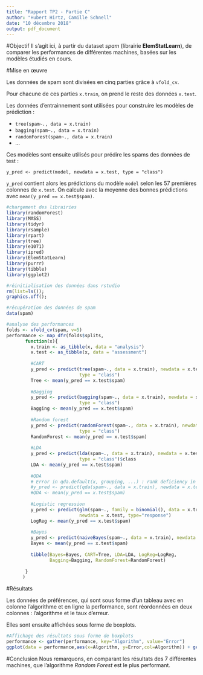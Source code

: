```yaml
---
title: "Rapport TP2 - Partie C"
author: "Hubert Hirtz, Camille Schnell"
date: "10 décembre 2018"
output: pdf_document
---
```


#Objectif
Il s'agit ici, à partir du dataset *spam* (librairie **ElemStatLearn**), de comparer les performances de différentes machines, basées sur les modèles étudiés en cours.

#Mise en œuvre

Les données de spam sont divisées en cinq parties grâce à `vfold_cv`.

Pour chacune de ces parties `x.train`, on prend le reste des données `x.test`.

Les données d'entrainnement sont utilisées pour construire les modèles de prédiction :

- `tree(spam~., data = x.train)`
- `bagging(spam~., data = x.train)`
- `randomForest(spam~., data = x.train)`
- ...

Ces modèles sont ensuite utilisés pour prédire les spams des données de test :

`y_pred <- predict(model, newdata = x.test, type = "class")`

`y_pred` contient alors les prédictions du modèle `model` selon les 57 premières colonnes de `x.test`.
On calcule avec la moyenne des bonnes prédictions avec `mean(y_pred == x.test$spam)`.

```r
#chargement des librairies
library(randomForest)
library(MASS)
library(tidyr)
library(rsample)
library(rpart)
library(tree)
library(e1071)
library(ipred)
library(ElemStatLearn)
library(purrr)
library(tibble)
library(ggplot2)

#réinitialisation des données dans rstudio
rm(list=ls());
graphics.off();

#récupération des données de spam
data(spam)

#analyse des performances
folds <- vfold_cv(spam, v=5)
performance <- map_dfr(folds$splits,
       function(x){
         x.train <- as_tibble(x, data = "analysis")
         x.test <- as_tibble(x, data = "assessment")
         
         #CART
         y_pred <- predict(tree(spam~., data = x.train), newdata = x.test,
                           type = "class")
         Tree <- mean(y_pred == x.test$spam)
         
         #Bagging
         y_pred <- predict(bagging(spam~., data = x.train), newdata = x.test,
                           type = "class")
         Bagging <- mean(y_pred == x.test$spam)
         
         #Random forest
         y_pred <- predict(randomForest(spam~., data = x.train), newdata = x.test,
                           type = "class")
         RandomForest <- mean(y_pred == x.test$spam)
         
         #LDA
         y_pred <- predict(lda(spam~., data = x.train), newdata = x.test,
                           type = "class")$class
         LDA <- mean(y_pred == x.test$spam)
         
         #QDA
         # Error in qda.default(x, grouping, ...) : rank deficiency in group spam
         #y_pred <- predict(qda(spam~., data = x.train), newdata = x.test)
         #QDA <- mean(y_pred == x.test$spam)
         
         #Logistic regression
         y_pred <- predict(glm(spam~., family = binomial(), data = x.train),
                           newdata = x.test, type="response")
         LogReg <- mean(y_pred == x.test$spam)
         
         #Bayes
         y_pred <- predict(naiveBayes(spam~., data = x.train), newdata = x.test)
         Bayes <- mean(y_pred == x.test$spam)
         
         tibble(Bayes=Bayes, CART=Tree, LDA=LDA, LogReg=LogReg,
                Bagging=Bagging, RandomForest=RandomForest)
         
       }
      )
```

#Résultats

Les données de préférences, qui sont sous forme d'un tableau avec en colonne l'algorithme et en ligne la performance, sont réordonnées en deux colonnes : l'algorithme et le taux d'erreur.

Elles sont ensuite affichées sous forme de boxplots.

```r
#Affichage des résultats sous forme de boxplots
performance <- gather(performance, key="Algorithm", value="Error")
ggplot(data = performance,aes(x=Algorithm, y=Error,col=Algorithm)) + geom_boxplot()
```


#Conclusion
Nous remarquons, en comparant les résultats des 7 différentes machines, que l'algorithme *Random Forest* est le plus performant.